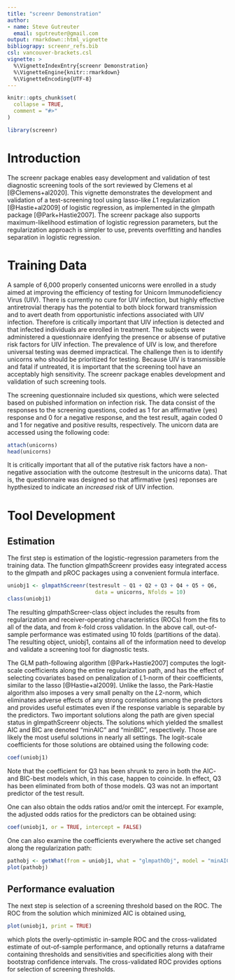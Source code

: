 ```yaml
---
title: "screenr Demonstration"
author:
- name: Steve Gutreuter
  email: sgutreuter@gmail.com
output: rmarkdown::html_vignette
bibliograpy: screenr_refs.bib
csl: vancouver-brackets.csl
vignette: >
  %\VignetteIndexEntry{screenr Demonstration}
  %\VignetteEngine{knitr::rmarkdown}
  %\VignetteEncoding{UTF-8}
---
```


```r
knitr::opts_chunk$set(
  collapse = TRUE,
  comment = "#>"
)
```

```r
library(screenr)
```
# Introduction {-}

The screenr package enables easy development and validation of test
diagnostic screening tools of the sort reviewed by Clemens et al
[@Clemens+al2020].  This vignette demonstrates the development and
validation of a test-screening tool using lasso-like *L*1 regularization
[@Hastie+al2009] of logistic regression, as implemented in the glmpath
package [@Park+Hastie2007]. The screenr package also supports
maximum-likelihood estimation of logistic regression parameters, but
the regularization approach is simpler to use, prevents overfitting
and handles separation in logistic regression.

# Training Data {-}

A sample of 6,000 properly consented unicorns were enrolled in a study
aimed at improving the efficiency of testing for Unicorn
Immunodeficiency Virus (UIV). There is currently no cure for UIV infection, but
highly effective antiretrovial therapy has the potential to both block
forward transmission and to avert death from opportunistic infections
associated with UIV infection.  Therefore is critically important that
UIV infection is detected and that infected individuals are enrolled
in treatment.  The subjects were administered a questionnaire
idenfying the presence or absense of putative risk factors for UIV
infection. The prevalence of UIV is low, and therefore universal
testing was deemed impractical. The challenge then is to identify
unicorns who should be prioritized for testing. Because UIV is
transmissible and fatal if untreated, it is important that the
screening tool have an acceptably high sensitivity. The screenr
package enables development and validation of such screening tools.

The screening questionnaire included six questions, which were
selected based on pubished information on infection risk. The data
consist of the responses to the screening questions, coded as 1 for an
affirmative (yes) response and 0 for a negative response, and the test
result, again coded 0 and 1 for negative and positive results,
respectively.  The unicorn data are accessed using the following code:

```r
attach(unicorns)
head(unicorns)
```
It is critically important that all of the putative risk factors have
a non-negative association with the outcome (testresult in the
unicorns data). That is, the questionnaire was designed so that
affirmative (yes) reponses are hypthesized to indicate an *increased*
risk of UIV infection.

# Tool Development {-}

## Estimation {-}

The first step is estimation of the logistic-regression parameters
from the training data. The function glmpathScreenr provides easy
integrated access to the glmpath and pROC packages using a convenient
formula interface.

```r
uniobj1 <- glmpathScreenr(testresult ~ Q1 + Q2 + Q3 + Q4 + Q5 + Q6,
                            data = unicorns, Nfolds = 10)
class(uniobj1)
```

The resulting glmpathScreer-class object includes the results from
regularization and receiver-operating characteristics (ROCs) from the
fits to all of the data, and from *k*-fold cross validation.  In the
above call, out-of-sample performance was estimated using 10 folds
(partitions of the data).  The resulting object, uniobj1, contains all
of the information need to develop and validate a screening tool for
diagnostic tests.

The GLM path-following algorithm [@Park+Hastie2007] computes the
logit-scale coefficients along the entire regularization path, and has
the effect of selecting covariates based on penalization of *L*1-norm
of their coefficients, similar to the lasso [@Hastie+al2009]. Unlike
the lasso, the Park-Hastie algorithm also imposes a very small penalty
on the *L*2-norm, which eliminates adverse effects of any strong
correlations among the predictors and provides useful estimates even
if the response variable is separable by the predictors. Two important
solutions along the path are given special status in glmpathScreenr
objects.  The solutions which yielded the smallest AIC and BIC are
denoted "minAIC" and "minBIC", respectively.  Those are likely the
most useful solutions in nearly all settings. The logit-scale
coefficients for those solutions are obtained using the following
code:

```r
coef(uniobj1)
```
Note that the coefficient for Q3 has been shrunk to zero in both the
AIC- and BIC-best models which, in this case, happen to coincide. In
effect, Q3 has been eliminated from both of those models. Q3 was not
an important predictor of the test result.

One can also obtain the odds ratios and/or omit the intercept. For
example, the adjusted odds ratios for the predictors can be obtained
using:

```r
coef(uniobj1, or = TRUE, intercept = FALSE)
```
One can also examine the coefficients everywhere the active set
changed along the regularization path:

```r
pathobj <- getWhat(from = uniobj1, what = "glmpathObj", model = "minAIC")
plot(pathobj)
```

## Performance evaluation {-}

The next step is selection of a screening threshold based on the
ROC. The ROC from the solution which minimized AIC is obtained using,

```r
plot(uniobj1, print = TRUE)
```
which plots the overly-optimistic in-sample ROC and the
cross-validated estimate of out-of-sample performance, and optionally
returns a dataframe containing thresholds and sensitivities and
specificities along with their bootstrap confidence intervals. The
cross-validated ROC provides options for selection of screening thresholds.
